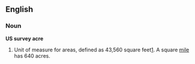 ==English==
===Noun===
'''US survey acre'''
#Unit of measure for areas, defined as 43,560 square feet[http://ts.nist.gov/ts/htdocs/230/235/appxc/appxc.htm]. A square [[mile]] has 640 acres.
